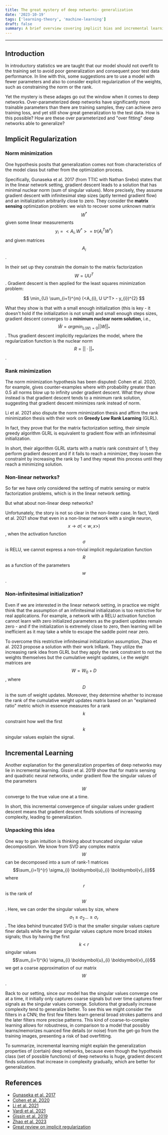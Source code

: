 ```yaml
---
title: The great mystery of deep networks- generalization
date: '2023-10-19'
tags: ['learning-theory', 'machine-learning']
draft: false
summary: A brief overview covering implicit bias and incremental learning
---
```


---

## Introduction

In introductory statistics we are taught that our model should not overfit to the training set to avoid poor generalization and consequent poor test data performance. In line with this, some suggestions are to use a model with fewer parameters and also to consider explicit regularization of the weights, such as constraining the norm or the rank.

Yet the mystery is these adages go out the window when it comes to deep networks. Over-parameterized deep networks have significantly more trainable parameters than there are training samples, they can achieve zero training loss, and yet still show great generalization to the test data. How is this possible? How are these over parameterized and "over fitting" deep networks able to generalize?

## Implicit Regularization

### Norm minimization

One hypothesis posits that generalization comes not from characteristics of the model class but rather from the optimization process.

Specifically, Gunaseka et al. 2017 (from TTIC with Nathan Srebo) states that in the linear network setting, gradient descent leads to a solution that has minimal nuclear norm (sum of singular values). More precisely, they assume gradient descent with infinitesimal step sizes (aptly termed gradient flow) and an initialization arbitrarily close to zero. They consider the **matrix sensing** optimization problem: we wish to recover some unknown matrix $$W^*$$ given some linear measurements $$y_i = <A_i, W^*> = tr(A_i^T  W^*)$$ and given matrices $$A_i$$.

In their set up they constrain the domain to the matrix factorization $$W = U U^T$$. Gradient descent is then applied for the least squares minimization problem:

$$
\min_{U} \sum_{i=1}^{m} (<A_{i}, U U^T> - y_{i})^{2}
$$

What they show is that with a small enough initialization (this is key - it doesn't hold if the initialization is not small) and small enough steps sizes, gradient descent converges to a **minimum nuclear norm solution**, i.e., $$\hat{W} = argmin_{L(W) = 0} ||W||_*$$ . Thus gradient descent implicitly regularizes the model, where the regularization function is the nuclear norm $$R = ||\cdot||_*$$.

### Rank minimization

The norm minimization hypothesis has been disputed: Cohen et al. 2020, for example, gives counter-examples where with probability greater than 0.5 all norms blow up to infinity under gradient descent. What they show instead is that gradient descent tends to a minimum rank solution, suggesting that gradient descent minimizes rank instead of norm.

Li et al. 2021 also dispute the norm minimization thesis and affirm the rank minimization thesis with their work on **Greedy Low Rank Learning** (GLRL).

In fact, they prove that for the matrix factorization setting, their simple greedy algorithm GLRL is equivalent to gradient flow with an infinitesimal initialization.

In short, their algorithm GLRL starts with a matrix rank constraint of 1; they perform gradient descent and if it fails to reach a minimizer, they loosen the constraint by increasing the rank by 1 and they repeat this process until they reach a minimizing solution.

### Non-linear networks?

So far we have only considered the setting of matrix sensing or matrix factorization problems, which is in the linear network setting.

But what about non-linear deep networks?

Unfortunately, the story is not so clear in the non-linear case. In fact, Vardi et al. 2021 show that even in a non-linear network with a single neuron, $$x \to \sigma(<w,x>)$$, when the activation function $$\sigma$$ is RELU, we cannot express a non-trivial implicit regularization function $$R$$ as a function of the parameters $$w$$.

### Non-infinitesimal initialization?

Even if we are interested in the linear network setting, in practice we might think that the assumption of an infinitesimal initialization is too restrictive for real applications. For example, a network with a RELU activation function cannot learn with zero initialized parameters as the gradient updates remain zero - and if the initialization is extremely close to zero, then learning will be inefficient as it may take a while to escape the saddle point near zero.

To overcome this restrictive infinitesimal initialization assumption, Zhao et al. 2023 propose a solution with their work InRank. They utilize the increasing rank idea from GLRL but they apply the rank constraint to not the weights themselves but the cumulative weight updates, i.e the weight matrices are $$W = W_0 + D$$, where $$D$$ is the sum of weight updates. Moreover, they determine whether to increase the rank of the cumulative weight updates matrix based on an "explained ratio" metric which in essence measures for a rank $$k$$ constraint how well the first $$k$$ singular values explain the signal.

## Incremental Learning

Another explanation for the generalization properties of deep networks may lie in incremental learning. Gissin et al. 2019 show that for matrix sensing and quadratic neural networks, under gradient flow the singular values of the parameters $$W$$ converge to the true value one at a time.

In short, this incremental convergence of singular values under gradient descent means that gradient descent finds solutions of increasing complexity, leading to generalization.

### Unpacking this idea

One way to gain intuition is thinking about truncated singular value decomposition. We know from SVD any complex matrix $$W$$ can be decomposed into a sum of rank-1 matrices $$\sum_{i=1}^{r} \sigma_{i} \boldsymbol{u}_{i} \boldsymbol{v}_{i}$$ where $$r$$ is the rank of $$W$$. Here, we can order the singular values by size, where $$\sigma_{1} \geq \sigma_{2}... \geq \sigma_{r}$$. The idea behind truncated SVD is that the smaller singular values capture finer details while the larger singular values capture more broad stokes signals; thus by having the first $$k < r$$ singular values $$\sum_{i=1}^{k} \sigma_{i} \boldsymbol{u}_{i} \boldsymbol{v}_{i}$$ we get a coarse approximation of our matrix $$W$$.

Back to our setting, since our model has the singular values converge one at a time, it initially only captures coarse signals but over time captures finer signals as the singular values converge. Solutions that gradually increase complexity tend to generalize better. To see this we might consider the filters in a CNN; the first few filters learn general broad strokes patterns and the later filters more precise patterns. This kind of coarse-to-complex learning allows for robustness, in comparison to a model that possibly learns/memorizes nuanced fine details (or noise) from the get-go from the training images, presenting a risk of bad overfitting.

To summarize, incremental learning might explain the generalization properties of (certain) deep networks, because even though the hypothesis class (set of possible functions) of deep networks is huge, gradient descent finds solutions that increase in complexity gradually, which are better for generalization.

## References

- [Gunaseka et al. 2017](https://arxiv.org/pdf/1705.09280.pdf)
- [Cohen et al. 2020](https://arxiv.org/pdf/2005.06398.pdf)
- [Li et al. 2021](https://arxiv.org/pdf/2012.09839.pdf)
- [Vardi et al. 2021](https://arxiv.org/pdf/2012.05156.pdf)
- [Gissin et al. 2019](https://arxiv.org/pdf/1909.12051.pdf)
- [Zhao et al. 2023](https://arxiv.org/pdf/2306.11250.pdf)
- [Great review on implicit regularization](https://arxiv.org/pdf/2208.12591.pdf)
